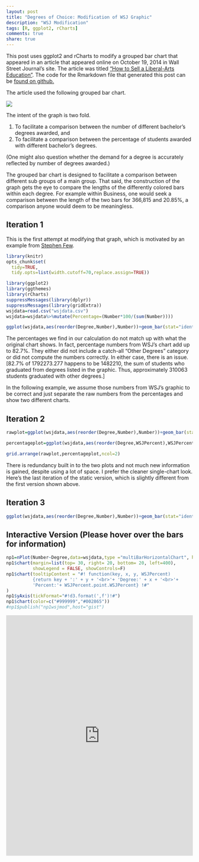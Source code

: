 ```yaml
---
layout: post
title: "Degrees of Choice: Modification of WSJ Graphic"
description: "WSJ Modification"
tags: [R, ggplot2, rCharts]
comments: true
share: true
---
```

This post uses ggplot2 and rCharts to modify a grouped bar chart that appeared in an article that appeared online on October 19, 2014 in Wall Street Journal's site. The article was titled ["How to Sell a Liberal-Arts Education"](http://online.wsj.com/articles/how-a-college-president-sells-a-liberal-arts-education-1413751480). The code for the Rmarkdown file that generated this post can be [found on github.](https://github.com/patilv/DegreeChoiceWSJMod)

The article used the following grouped bar chart. 

<img src="/img/2014-10-20-WSJMod/degreechoice.jpg">

The intent of the graph is two fold.

1) To facilitate a comparison between the number of different bachelor's degrees awarded, and 
2) To facilitate a comparison between the percentage of students awarded with different bachelor's degrees.

(One might also question whether the demand for a degree is accurately reflected by number of degrees awarded.) 

The grouped bar chart is designed to facilitate a comparison between different sub groups of a main group. That said, the construction of the graph gets the eye to compare the lengths of the differently colored bars within each degree. For example within Business, one would seek a comparison between the length of the two bars for 366,815 and 20.85%, a comparison anyone would deem to be meaningless. 

## Iteration 1

This is the first attempt at modifying that graph, which is motivated by an example from [Stephen Few](http://www.perceptualedge.com/articles/visual_business_intelligence/save_the_pies_for_dessert.pdf).

```r
library(knitr)
opts_chunk$set(
  tidy=TRUE,
  tidy.opts=list(width.cutoff=70,replace.assign=TRUE))
```


```r
library(ggplot2)
library(ggthemes)
library(rCharts)
suppressMessages(library(dplyr))
suppressMessages(library(gridExtra))
wsjdata=read.csv("wsjdata.csv")
wsjdata=wsjdata%>%mutate(Percentage=(Number*100/(sum(Number))))

ggplot(wsjdata,aes(reorder(Degree,Number),Number))+geom_bar(stat="identity",fill="grey")+geom_text(aes(label=Number),hjust=1)+ scale_x_discrete(breaks=reorder(wsjdata$Degree,wsjdata$Number), labels=paste(reorder(wsjdata$Degree,wsjdata$Number),": ",round(wsjdata$Percentage,2),"%",sep=""))+  coord_flip()+theme_tufte(base_family="sans", base_size=16, ticks=F)+theme(axis.title=element_blank(),axis.text.x=element_blank()) + ggtitle("Numbers and Percentages of students with specific degrees \n (Percentages add up to 100)")
```

The percentages we find in our calculation do not match up with what the original chart shows. In fact, percentage numbers from WSJ's chart add up to 82.7%. They either did not include a catch-all "Other Degrees" category or did not compute the numbers correctly. In either case, there is an issue. [82.7% of 1792273.277 happens to be 1482210, the sum of students who graduated from degrees listed in the graphic. Thus, approximately 310063 students graduated with other degrees.]

In the following example, we assume those numbers from WSJ's graphic to be correct and just separate the raw numbers from the percentages and show two different charts. 

## Iteration 2

```r

rawplot=ggplot(wsjdata,aes(reorder(Degree,Number),Number))+geom_bar(stat="identity",fill="grey")+geom_text(aes(label=Number),hjust=1)+ coord_flip()+theme_tufte(base_family="sans", ticks=F)+ theme(axis.title=element_blank(),axis.text.x=element_blank(),axis.text.y=element_text(size=18)) + ggtitle("Numbers of students with specific degrees")

percentageplot=ggplot(wsjdata,aes(reorder(Degree,WSJPercent),WSJPercent))+geom_bar(stat="identity",fill="grey")+geom_text(aes(label=paste(WSJPercent,"%",sep="")),hjust=1)+ coord_flip()+theme_tufte(base_family="sans",ticks=F)+ theme(axis.title=element_blank(),axis.text=element_blank()) + ggtitle("Percentage of students with specific degrees")

grid.arrange(rawplot,percentageplot,ncol=2)
```

There is redundancy built in to the two plots and not much new information is gained, despite using a lot of space. I prefer the cleaner single-chart look. Here's the last iteration of the static version, which is slightly different from the first version shown above. 

## Iteration 3

```r
ggplot(wsjdata,aes(reorder(Degree,Number),Number))+geom_bar(stat="identity",fill="grey")+geom_text(aes(label=paste(Number," (",WSJPercent,"%",")",sep="")),hjust=1) +coord_flip()+theme_tufte(base_family="sans", base_size=16, ticks=F)+theme(axis.title=element_blank(),axis.text.x=element_blank()) + ggtitle("Numbers and Percentages of students with specific degrees")
```

## Interactive Version (Please hover over the bars for information)

<style>
iframe[seamless]{
    background-color: transparent;
    border: 0px none transparent;
    padding: 0px;
    overflow: hidden;
}
</style>

```r
np1=nPlot(Number~Degree,data=wsjdata,type ="multiBarHorizontalChart", height=600)
np1$chart(margin=list(top= 30, right= 20, bottom= 20, left=400),
          showLegend = FALSE, showControls=F)
np1$chart(tooltipContent = "#! function(key, x, y, WSJPercent)
          {return key + ':' + y + '<br>'+ 'Degree:' + x + '<br>'+ 
          'Percent:'+ WSJPercent.point.WSJPercent} !#"
)
np1$yAxis(tickFormat="#!d3.format(',f')!#")
np1$chart(color=c("#999999","#002865"))
#np1$publish("np1wsjmod",host="gist")
```
<iframe frameborder="0" allowtransparency="true" height="650" width="100%" src="http://bl.ocks.org/patilv/raw/b23659d523903d9a229c/"></iframe>












